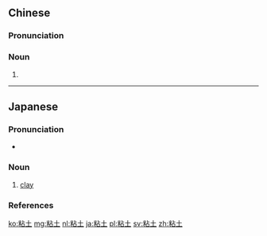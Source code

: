 ==Chinese==
{{zh-forms}}

===Pronunciation===
{{zh-pron
|m=niántǔ
|c=nim1 tou2
|cat=n
}}

===Noun===
{{zh-noun}}

# {{zh-alt-form|黏土|[[clay]]}}

----

==Japanese==
{{ja-kanjitab|ねん|ど|yomi=on}}

===Pronunciation===
* {{ja-pron|ねんど|y=o|acc=1|acc_ref=NHK}}

===Noun===
{{ja-noun|ねんど}}

# [[clay]]

===References===
<references/>

[[ko:粘土]]
[[mg:粘土]]
[[nl:粘土]]
[[ja:粘土]]
[[pl:粘土]]
[[sv:粘土]]
[[zh:粘土]]